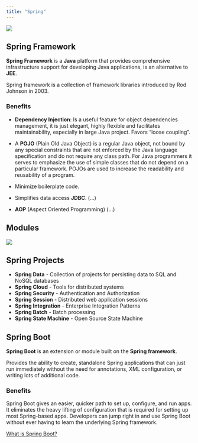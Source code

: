 ```yaml
---
title: "Spring"
---
```


![](images/2560px-Spring_Framework_Logo_2018.svg.png){fig-alt="Spring Logo"}


## Spring Framework
**Spring Framework** is a **Java** platform that provides comprehensive infrastructure support for developing Java applications, is an alternative to **JEE**.

Spring framework is a collection of framework libraries introduced by Rod Johnson in 2003.

### Benefits
- **Dependency Injection**: Is a useful feature for object dependencies management, it is just elegant, highly flexible and facilitates maintainability, especially in large Java project. Favors "loose coupling".

- A **POJO** (Plain Old Java Object)  is a regular Java object, not bound by any special constraints that are not enforced by the Java language specification and do not require any class path. For Java programmers it serves to emphasize the use of simple classes that do not depend on a particular framework. POJOs are used to increase the readability and reusability of a program.

- Minimize boilerplate code.

- Simplifies data access **JDBC**. (...)

- **AOP** (Aspect Oriented Programming) (...)


## Modules
![](images/spring-overview.png)

## Spring Projects
- **Spring Data** - Collection of projects for persisting data to SQL and NoSQL databases
- **Spring Cloud** - Tools for distributed systems
- **Spring Security** - Authentication and Authorization
- **Spring Session** - Distributed web application sessions
- **Spring Integration** - Enterprise Integration Patterns
- **Spring Batch** - Batch processing
- **Spring State Machine** - Open Source State Machine

## Spring Boot
**Spring Boot** is an extension or module built on the **Spring framework**.

Provides the ability to create, standalone Spring applications that can just run immediately without the need for annotations, XML configuration, or writing lots of additional code.

### Benefits
Spring Boot gives an easier, quicker path to set up, configure, and run apps. It eliminates the heavy lifting of configuration that is required for setting up most Spring-based apps. Developers can jump right in and use Spring Boot without ever having to learn the underlying Spring framework.

[What is Spring Boot?](https://azure.microsoft.com/en-us/resources/cloud-computing-dictionary/what-is-java-spring-boot/)
